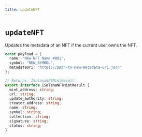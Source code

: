 ```yaml
---
title: updateNFT
---
```


# `updateNFT`
Updates the metadata of an NFT if the current user owns the NFT.
```ts
const payload = {
  name: "New NFT Name #001",
  symbol: "NEW_SYMBOL",
  metadataUri: "https://path-to-new-metadata-uri.json"
};

// Returns `ISolanaNFTMintResult`
export interface ISolanaNFTMintResult {
  mint_address: string;
  url: string;
  update_authority: string;
  creator_address: string;
  name: string;
  symbol: string;
  collection: string;
  signature: string;
  status: string;
}

```
